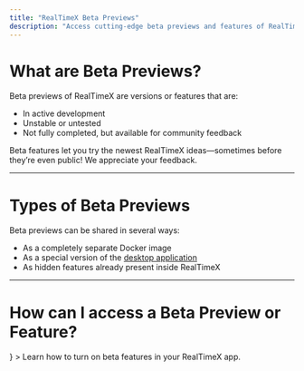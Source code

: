 ```yaml
---
title: "RealTimeX Beta Previews"
description: "Access cutting-edge beta previews and features of RealTimeX"
---
```



# What are Beta Previews?

Beta previews of RealTimeX are versions or features that are:

- In active development
- Unstable or untested
- Not fully completed, but available for community feedback

<Callout type="info" emoji="🧪">
  Beta features let you try the newest RealTimeX ideas—sometimes before they’re even public! We appreciate your feedback.
</Callout>

---

# Types of Beta Previews

Beta previews can be shared in several ways:
- As a completely separate Docker image
- As a special version of the [desktop application](/installation-desktop/macos)
- As hidden features already present inside RealTimeX

---

# How can I access a Beta Preview or Feature?

<div style={{
  display: "grid",
  gridTemplateColumns: "repeat(auto-fit, minmax(280px, 1fr))",
  gap: "1.2rem",
  margin: "2rem 0"
}}>
  <FeatureCard
    title="Enable Feature Previews"
    href="./beta-preview/enable-feature"
    icon={<Beaker size={36} color="#226cff" />}
  >
    Learn how to turn on beta features in your RealTimeX app.
  </FeatureCard>
</div>
